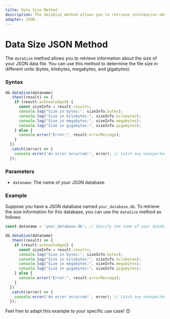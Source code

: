 ```yaml
---
title: Data Size Method
description: The dataSize method allows you to retrieve information about the size of your JSON data file. You can use this method to determine the file size in different units (bytes, kilobytes, megabytes, and gigabytes).
adapter: JSON
---
```


# Data Size JSON Method

The `dataSize` method allows you to retrieve information about the size of your JSON data file. You can use this method to determine the file size in different units (bytes, kilobytes, megabytes, and gigabytes).

### Syntax

```javascript
db.dataSize(dataname)
  .then((result) => {
    if (result.acknowledged) {
      const sizeInfo = result.results;
      console.log("Size in bytes:", sizeInfo.bytes);
      console.log("Size in kilobytes:", sizeInfo.kilobytes);
      console.log("Size in megabytes:", sizeInfo.megabytes);
      console.log("Size in gigabytes:", sizeInfo.gigabytes);
    } else {
      console.error("Error:", result.errorMessage);
    }
  })
  .catch((error) => {
    console.error('An error occurred:', error); // Catch any unexpected errors
  });
```

### Parameters

- `dataname`: The name of your JSON database.

### Example

Suppose you have a JSON database named `your_database.db`. To retrieve the size information for this database, you can use the `dataSize` method as follows:

```javascript
const dataname = 'your_database.db'; // Specify the name of your database

db.dataSize(dataname)
  .then((result) => {
    if (result.acknowledged) {
      const sizeInfo = result.results;
      console.log("Size in bytes:", sizeInfo.bytes);
      console.log("Size in kilobytes:", sizeInfo.kilobytes);
      console.log("Size in megabytes:", sizeInfo.megabytes);
      console.log("Size in gigabytes:", sizeInfo.gigabytes);
    } else {
      console.error("Error:", result.errorMessage);
    }
  })
  .catch((error) => {
    console.error('An error occurred:', error); // Catch any unexpected errors
  });
```

Feel free to adapt this example to your specific use case! 😊